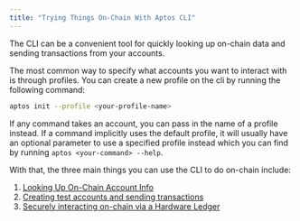 ```yaml
---
title: "Trying Things On-Chain With Aptos CLI"
---
```








The CLI can be a convenient tool for quickly looking up on-chain data and sending transactions from your accounts.

The most common way to specify what accounts you want to interact with is through profiles. You can create a new profile on the cli by running the following command:

```bash filename="Terminal"
aptos init --profile <your-profile-name>
```

If any command takes an account, you can pass in the name of a profile instead. If a command implicitly uses the default profile, it will usually have an optional parameter to use a specified profile instead which you can find by running `aptos <your-command> --help`.

With that, the three main things you can use the CLI to do on-chain include:

1. [Looking Up On-Chain Account Info](/build/cli/trying-things-on-chain/looking-up-account-info)
2. [Creating test accounts and sending transactions](/build/cli/trying-things-on-chain/create-test-accounts)
3. [Securely interacting on-chain via a Hardware Ledger](/build/cli/trying-things-on-chain/ledger)
